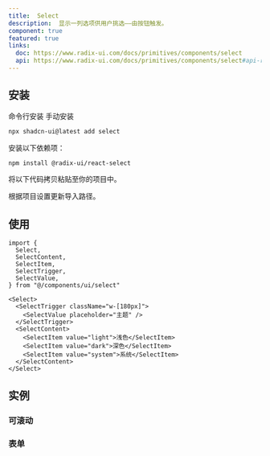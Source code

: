 ```yaml
---
title:  Select
description:  显示一列选项供用户挑选——由按钮触发。
component: true
featured: true
links:
  doc: https://www.radix-ui.com/docs/primitives/components/select
  api: https://www.radix-ui.com/docs/primitives/components/select#api-reference
---
```


<ComponentPreview
  name="select-demo"
  description="带有一系列选项的选择器组件。"
/>

## 安装

<Tabs defaultValue="cli">

<TabsList>
  <TabsTrigger value="cli">命令行安装</TabsTrigger>
  <TabsTrigger value="manual">手动安装</TabsTrigger>
</TabsList>
<TabsContent value="cli">

```bash
npx shadcn-ui@latest add select
```

</TabsContent>

<TabsContent value="manual">

<Steps>

<Step>安装以下依赖项：</Step>

```bash
npm install @radix-ui/react-select
```

<Step>将以下代码拷贝粘贴至你的项目中。</Step>

<ComponentSource name="select" />

<Step>根据项目设置更新导入路径。</Step>

</Steps>

</TabsContent>

</Tabs>

## 使用

```tsx
import {
  Select,
  SelectContent,
  SelectItem,
  SelectTrigger,
  SelectValue,
} from "@/components/ui/select"
```

```tsx
<Select>
  <SelectTrigger className="w-[180px]">
    <SelectValue placeholder="主题" />
  </SelectTrigger>
  <SelectContent>
    <SelectItem value="light">浅色</SelectItem>
    <SelectItem value="dark">深色</SelectItem>
    <SelectItem value="system">系统</SelectItem>
  </SelectContent>
</Select>
```

## 实例

### 可滚动

<ComponentPreview
  name="select-scrollable"
  description="带有可滚动选项列表的选择器组件。"
/>

### 表单

<ComponentPreview name="select-form" />
